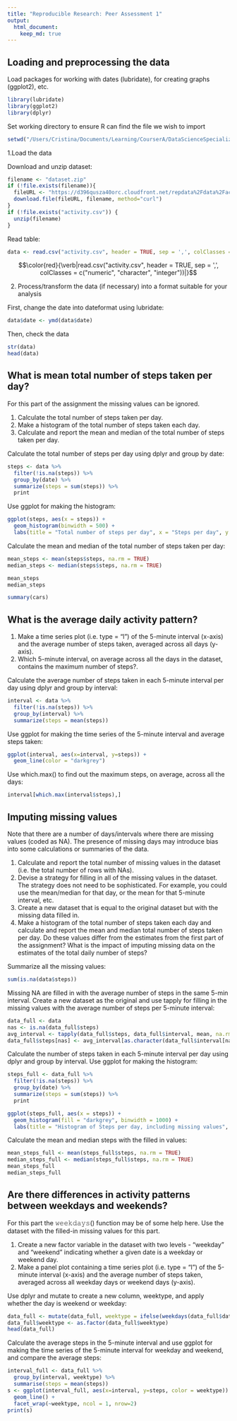 ```yaml
---
title: "Reproducible Research: Peer Assessment 1"
output: 
  html_document:
    keep_md: true
---
```



## Loading and preprocessing the data

Load packages for working with dates (lubridate), for creating graphs (ggplot2), etc.

```r
library(lubridate) 
library(ggplot2)  
library(dplyr)
```

Set working directory to ensure R can find the file we wish to import

```r
setwd("/Users/Cristina/Documents/Learning/CourserA/DataScienceSpecialization/4_ReproducibleResearch/assignments/week2")
```

1.Load the data

Download and unzip dataset:
```r
filename <- "dataset.zip"
if (!file.exists(filename)){
  fileURL <- "https://d396qusza40orc.cloudfront.net/repdata%2Fdata%2Factivity.zip"
  download.file(fileURL, filename, method="curl")
}  
if (!file.exists("activity.csv")) { 
  unzip(filename) 
}
```

Read table:
```r
data <- read.csv("activity.csv", header = TRUE, sep = ',', colClasses = c("numeric", "character",         "integer"))
```


$$\color{red}{\verb|read.csv("activity.csv", header = TRUE, sep = ',', colClasses = c("numeric", "character",         "integer"))|}$$



2. Process/transform the data (if necessary) into a format suitable for your analysis

First, change the date into dateformat using lubridate:
```r
data$date <- ymd(data$date)
```

Then, check the data
```r
str(data)
head(data)
```


## What is mean total number of steps taken per day?

For this part of the assignment the missing values can be ignored.

1. Calculate the total number of steps taken per day.
2. Make a histogram of the total number of steps taken each day.
3. Calculate and report the mean and median of the total number of steps taken per day.

Calculate the total number of steps per day using dplyr and group by date:
```r
steps <- data %>%
  filter(!is.na(steps)) %>%
  group_by(date) %>%
  summarize(steps = sum(steps)) %>%
  print
```


Use ggplot for making the histogram:

```r
ggplot(steps, aes(x = steps)) +
  geom_histogram(binwidth = 500) +
  labs(title = "Total number of steps per day", x = "Steps per day", y = "Frequency")
```


Calculate the mean and median of the total number of steps taken per day:
```r
mean_steps <- mean(steps$steps, na.rm = TRUE)
median_steps <- median(steps$steps, na.rm = TRUE)
```

```r
mean_steps
median_steps
```

```r
summary(cars)
```


## What is the average daily activity pattern?

1. Make a time series plot (i.e. type = "l") of the 5-minute interval (x-axis) and the average number of steps taken, averaged across all days (y-axis).
2. Which 5-minute interval, on average across all the days in the dataset, contains the maximum number of steps?.

Calculate the average number of steps taken in each 5-minute interval per day using dplyr and group by interval:

```r
interval <- data %>%
  filter(!is.na(steps)) %>%
  group_by(interval) %>%
  summarize(steps = mean(steps))
```

Use ggplot for making the time series of the 5-minute interval and average steps taken:
```r
ggplot(interval, aes(x=interval, y=steps)) +
  geom_line(color = "darkgrey")
```

Use which.max() to find out the maximum steps, on average, across all the days:
```r
interval[which.max(interval$steps),]
```


## Imputing missing values
Note that there are a number of days/intervals where there are missing values (coded as NA). The presence of missing days may introduce bias into some calculations or summaries of the data.


1. Calculate and report the total number of missing values in the dataset (i.e. the total number of rows with NAs).
2. Devise a strategy for filling in all of the missing values in the dataset. The strategy does not need to be sophisticated. For example, you could use the mean/median for that day, or the mean for that 5-minute interval, etc.
3. Create a new dataset that is equal to the original dataset but with the missing data filled in.
4. Make a histogram of the total number of steps taken each day and calculate and report the mean and median total number of steps taken per day. Do these values differ from the estimates from the first part of the assignment? What is the impact of imputing missing data on the estimates of the total daily number of steps?


Summarize all the missing values:

```r
sum(is.na(data$steps))
```

Missing NA are filled in with the average number of steps in the same 5-min interval.
Create a new dataset as the original and use tapply for filling in the missing values with the average number of steps per 5-minute interval:

```r
data_full <- data
nas <- is.na(data_full$steps)
avg_interval <- tapply(data_full$steps, data_full$interval, mean, na.rm=TRUE, simplify=TRUE)
data_full$steps[nas] <- avg_interval[as.character(data_full$interval[nas])]
```


Calculate the number of steps taken in each 5-minute interval per day using dplyr and group by interval. Use ggplot for making the histogram:
```r
steps_full <- data_full %>%
  filter(!is.na(steps)) %>%
  group_by(date) %>%
  summarize(steps = sum(steps)) %>%
  print
```

```r
ggplot(steps_full, aes(x = steps)) +
  geom_histogram(fill = "darkgrey", binwidth = 1000) +
  labs(title = "Histogram of Steps per day, including missing values", x = "Steps per day", y = "Frequency")
```

Calculate the mean and median steps with the filled in values:
```r
mean_steps_full <- mean(steps_full$steps, na.rm = TRUE)
median_steps_full <- median(steps_full$steps, na.rm = TRUE)
mean_steps_full
median_steps_full
```



## Are there differences in activity patterns between weekdays and weekends?
For this part the 𝚠𝚎𝚎𝚔𝚍𝚊𝚢𝚜() function may be of some help here. Use the dataset with the filled-in missing values for this part.

1. Create a new factor variable in the dataset with two levels - “weekday” and “weekend” indicating whether a given date is a weekday or weekend day.
2. Make a panel plot containing a time series plot (i.e. type = "l") of the 5-minute interval (x-axis) and the average number of steps taken, averaged across all weekday days or weekend days (y-axis).

Use dplyr and mutate to create a new column, weektype, and apply whether the day is weekend or weekday:

```r
data_full <- mutate(data_full, weektype = ifelse(weekdays(data_full$date) == "Saturday" | weekdays(data_full$date) == "Sunday", "weekend", "weekday"))
data_full$weektype <- as.factor(data_full$weektype)
head(data_full)
```

Calculate the average steps in the 5-minute interval and use ggplot for making the time series of the 5-minute interval for weekday and weekend, and compare the average steps:
```r
interval_full <- data_full %>%
  group_by(interval, weektype) %>%
  summarise(steps = mean(steps))
s <- ggplot(interval_full, aes(x=interval, y=steps, color = weektype)) +
  geom_line() +
  facet_wrap(~weektype, ncol = 1, nrow=2)
print(s)
```


